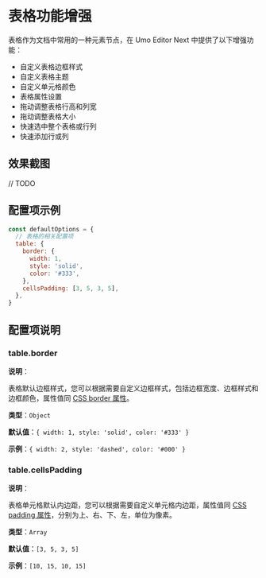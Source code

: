 # 表格功能增强

表格作为文档中常用的一种元素节点，在 Umo Editor Next 中提供了以下增强功能：

- 自定义表格边框样式
- 自定义表格主题
- 自定义单元格颜色
- 表格属性设置
- 拖动调整表格行高和列宽
- 拖动调整表格大小
- 快速选中整个表格或行列
- 快速添加行或列

## 效果截图

// TODO


## 配置项示例

```js
const defaultOptions = {
  // 表格的相关配置项
  table: {
    border: {
      width: 1,
      style: 'solid',
      color: '#333',
    },
    cellsPadding: [3, 5, 3, 5],
  },
}
```

## 配置项说明

### table.border

**说明**：

表格默认边框样式，您可以根据需要自定义边框样式，包括边框宽度、边框样式和边框颜色，属性值同 [CSS border 属性](https://developer.mozilla.org/zh-CN/docs/Web/CSS/border)。

**类型**：`Object`

**默认值**：`{ width: 1, style: 'solid', color: '#333' }`

**示例**：`{ width: 2, style: 'dashed', color: '#000' }`

### table.cellsPadding

**说明**：

表格单元格默认内边距，您可以根据需要自定义单元格内边距，属性值同 [CSS padding 属性](https://developer.mozilla.org/zh-CN/docs/Web/CSS/padding)，分别为上、右、下、左，单位为像素。

**类型**：`Array`

**默认值**：`[3, 5, 3, 5]`

**示例**：`[10, 15, 10, 15]`
